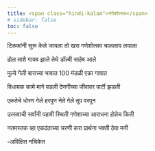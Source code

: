 ```yaml
---
title: <span class="hindi-kalam">गणेशोत्सव</span>
# sidebar: false
toc: false
--- 
```

  <div class="hindi-kalam" onmousedown='return false;' onselectstart="return false;" oncopy="return false;" onpaste="return false;" oncut="return false;">
<!-- # गणेशोत्सव -->

टिळकांनी सुरू केले जायला तो खरा गणेशोत्सव चाललाय लयाला

ढोल ताशे गायब झाले तेथे डॉल्बी साहेब आले

मुल्ये गेली बाराच्या भावात 100 मंडळी एका गावात

विधायक कामे मागे पडली देणगीच्या जीवावर पार्टी झडली

एकतेचे धोरण गेले हरपुण नेते गेले तूप वरपून

उत्सवाची सर्वांनी पहावी स्थिती गणेशाच्या आराधना होतेच किती

नतमस्तक व्हा एकदंताच्या चरणी करा प्रार्थना भक्ती ठेवा मनी

-अविक्षित नचिकेत


</div>